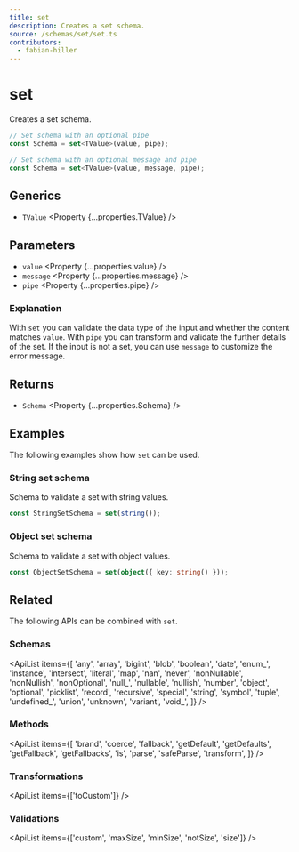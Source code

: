 ```yaml
---
title: set
description: Creates a set schema.
source: /schemas/set/set.ts
contributors:
  - fabian-hiller
---
```



# set

Creates a set schema.

```ts
// Set schema with an optional pipe
const Schema = set<TValue>(value, pipe);

// Set schema with an optional message and pipe
const Schema = set<TValue>(value, message, pipe);
```

## Generics

- `TValue` <Property {...properties.TValue} />

## Parameters

- `value` <Property {...properties.value} />
- `message` <Property {...properties.message} />
- `pipe` <Property {...properties.pipe} />

### Explanation

With `set` you can validate the data type of the input and whether the content matches `value`. With `pipe` you can transform and validate the further details of the set. If the input is not a set, you can use `message` to customize the error message.

## Returns

- `Schema` <Property {...properties.Schema} />

## Examples

The following examples show how `set` can be used.

### String set schema

Schema to validate a set with string values.

```ts
const StringSetSchema = set(string());
```

### Object set schema

Schema to validate a set with object values.

```ts
const ObjectSetSchema = set(object({ key: string() }));
```

## Related

The following APIs can be combined with `set`.

### Schemas

<ApiList
  items={[
    'any',
    'array',
    'bigint',
    'blob',
    'boolean',
    'date',
    'enum_',
    'instance',
    'intersect',
    'literal',
    'map',
    'nan',
    'never',
    'nonNullable',
    'nonNullish',
    'nonOptional',
    'null_',
    'nullable',
    'nullish',
    'number',
    'object',
    'optional',
    'picklist',
    'record',
    'recursive',
    'special',
    'string',
    'symbol',
    'tuple',
    'undefined_',
    'union',
    'unknown',
    'variant',
    'void_',
  ]}
/>

### Methods

<ApiList
  items={[
    'brand',
    'coerce',
    'fallback',
    'getDefault',
    'getDefaults',
    'getFallback',
    'getFallbacks',
    'is',
    'parse',
    'safeParse',
    'transform',
  ]}
/>

### Transformations

<ApiList items={['toCustom']} />

### Validations

<ApiList items={['custom', 'maxSize', 'minSize', 'notSize', 'size']} />
